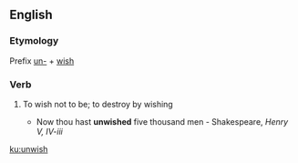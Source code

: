 ==English==

===Etymology===
Prefix [[un-]] + [[wish]]

===Verb===
{{en-verb|unwishes|unwishing|unwished}}

# {{context|transitive|obsolete|lang=en}} To wish not to be; to destroy by wishing
#*Now thou hast '''unwished''' five thousand men - Shakespeare, ''Henry V, IV-iii''

[[ku:unwish]]